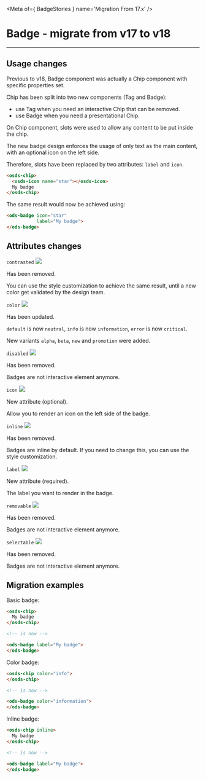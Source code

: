 
<Meta of={ BadgeStories } name='Migration From 17.x' />

# Badge - migrate from v17 to v18
----

## Usage changes

Previous to v18, Badge component was actually a Chip component with specific properties set.

Chip has been split into two new components (Tag and Badge):
- use Tag when you need an interactive Chip that can be removed.
- use Badge when you need a presentational Chip.

On Chip component, slots were used to allow any content to be put inside the chip.

The new badge design enforces the usage of only text as the main content, with an optional icon on the left side.

Therefore, slots have been replaced by two attributes: `label` and `icon`.

```html
<osds-chip>
  <osds-icon name="star"></osds-icon>
  My badge
</osds-chip>
```

The same result would now be achieved using:
```html
<ods-badge icon="star"
           label="My badge">
</ods-badge>
```

## Attributes changes

`contrasted` <img src="https://img.shields.io/badge/removed-FF0000" />

Has been removed.

You can use the style customization to achieve the same result, until a new color get validated by the design team.

`color` <img src="https://img.shields.io/badge/updated-00FFFF" />

Has been updated.

`default` is now `neutral`, `info` is now `information`, `error` is now `critical`.

New variants `alpha`, `beta`, `new` and `promotion` were added.

`disabled` <img src="https://img.shields.io/badge/removed-FF0000" />

Has been removed.

Badges are not interactive element anymore.

`icon` <img src="https://img.shields.io/badge/new-008000" />

New attribute (optional).

Allow you to render an icon on the left side of the badge.

`inline` <img src="https://img.shields.io/badge/removed-FF0000" />

Has been removed.

Badges are inline by default. If you need to change this, you can use the style customization.

`label` <img src="https://img.shields.io/badge/new-008000" />

New attribute (required).

The label you want to render in the badge.

`removable` <img src="https://img.shields.io/badge/removed-FF0000" />

Has been removed.

Badges are not interactive element anymore.

`selectable` <img src="https://img.shields.io/badge/removed-FF0000" />

Has been removed.

Badges are not interactive element anymore.

## Migration examples

Basic badge:
```html
<osds-chip>
  My badge
</osds-chip>

<!-- is now -->

<ods-badge label="My badge">
</ods-badge>
```

Color badge:
```html
<osds-chip color="info">
</osds-chip>

<!-- is now -->

<ods-badge color="information">
</ods-badge>
```

Inline badge:
```html
<osds-chip inline>
  My badge
</osds-chip>

<!-- is now -->

<ods-badge label="My badge">
</ods-badge>
```
